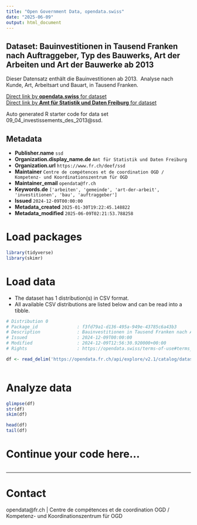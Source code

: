 ```yaml
---
title: "Open Government Data, opendata.swiss"
date: "2025-06-09"
output: html_document
---
```


## Dataset: Bauinvestitionen in Tausend Franken nach Auftraggeber, Typ des Bauwerks, Art der Arbeiten und Art der Bauwerke ab 2013

Dieser Datensatz enthält die Bauinvestitionen ab 2013.  Analyse nach Kunde, Art, Arbeitsart und Bauart, in Tausend Franken.

[Direct link by **opendata.swiss** for dataset](https://opendata.swiss/de/dataset/bauinvestitionen-in-tausend-franken-nach-auftraggeber-typ-des-bauwerks-art-der-arbeiten-un-2013)<br>
[Direct link by **Amt für Statistik und Daten Freiburg** for dataset](https://opendata.fr.ch/explore/dataset/09_04_investissements_des_2013/)

Auto generated R starter code for data set 09_04_investissements_des_2013@ssd.

## Metadata

- **Publisher.name** `ssd`
- **Organization.display_name.de** `Amt für Statistik und Daten Freiburg`
- **Organization.url** `https://www.fr.ch/deef/ssd`
- **Maintainer** `Centre de compétences et de coordination OGD / Kompetenz- und Koordinationszentrum für OGD`
- **Maintainer_email** `opendata@fr.ch`
- **Keywords.de** `['arbeiten', 'gemeinde', 'art-der-arbeit', 'investitionen', 'bau', 'auftraggeber']`
- **Issued** `2024-12-09T00:00:00`
- **Metadata_created** `2025-01-30T19:22:45.148822`
- **Metadata_modified** `2025-06-09T02:21:53.788258`


# Load packages

```r

library(tidyverse)
library(skimr)

```

# Load data

-   The dataset has 1 distribution(s) in CSV format.
-   All available CSV distributions are listed below and can be read into a tibble.

```r

# Distribution 0
# Package_id               : f3fd79a1-d136-495a-949e-43785c6a43b3
# Description              : Bauinvestitionen in Tausend Franken nach Auftraggeber, Typ des Bauwerks, Art der Arbeiten und Art der Bauwerke ab 2013 (csv)
# Issued                   : 2024-12-09T00:00:00
# Modified                 : 2024-12-09T12:56:30.920000+00:00
# Rights                   : https://opendata.swiss/terms-of-use#terms_by

df <- read_delim('https://opendata.fr.ch/api/explore/v2.1/catalog/datasets/09_04_investissements_des_2013/exports/csv?use_labels=true')



```

# Analyze data

```r

glimpse(df)
str(df)
skim(df)

head(df)
tail(df)

```

# Continue your code here...

```r

```

------------------------------------------------------------------------

# Contact

opendata@fr.ch | Centre de compétences et de coordination OGD / Kompetenz- und Koordinationszentrum für OGD
